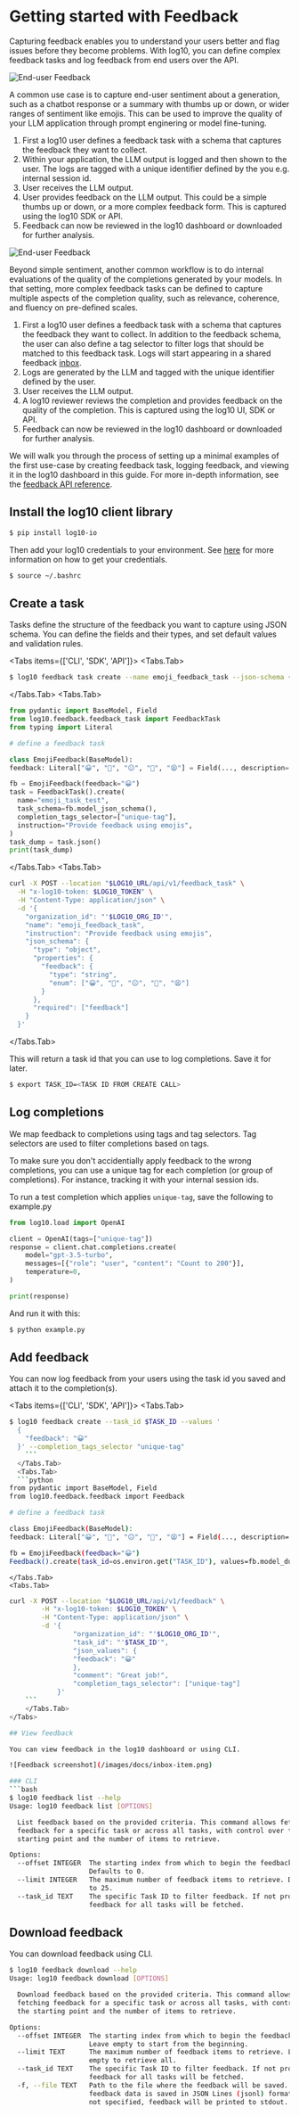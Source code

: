 
# Getting started with Feedback

Capturing feedback enables you to understand your users better and flag issues before they become problems.
With log10, you can define complex feedback tasks and log feedback from end users over the API.

![End-user Feedback](/images/docs/feedback-flow-1.png)

A common use case is to capture end-user sentiment about a generation, such as a chatbot response or a summary with thumbs up or down, or wider ranges of sentiment like emojis.
This can be used to improve the quality of your LLM application through prompt enginering or model fine-tuning.

1. First a log10 user defines a feedback task with a schema that captures the feedback they want to collect.
2. Within your application, the LLM output is logged and then shown to the user. The logs are tagged with a unique identifier defined by the you e.g. internal session id.
3. User receives the LLM output.
4. User provides feedback on the LLM output. This could be a simple thumbs up or down, or a more complex feedback form. This is captured using the log10 SDK or API.
5. Feedback can now be reviewed in the log10 dashboard or downloaded for further analysis.

![End-user Feedback](/images/docs/feedback-flow-2.png)

Beyond simple sentiment, another common workflow is to do internal evaluations of the quality of the completions generated by your models.
In that setting, more complex feedback tasks can be defined to capture multiple aspects of the completion quality, such as relevance, coherence, and fluency on pre-defined scales.

1. First a log10 user defines a feedback task with a schema that captures the feedback they want to collect. In addition to the feedback schema, the user can also define a tag selector to filter logs that should be matched to this feedback task. Logs will start appearing in a shared feedback [inbox](/feedback/log_matching).
2. Logs are generated by the LLM and tagged with the unique identifier defined by the user.
3. User receives the LLM output.
4. A log10 reviewer reviews the completion and provides feedback on the quality of the completion. This is captured using the log10 UI, SDK or API.
5. Feedback can now be reviewed in the log10 dashboard or downloaded for further analysis.

We will walk you through the process of setting up a minimal examples of the first use-case by creating feedback task, logging feedback, and viewing it in the log10 dashboard in this guide.
For more in-depth information, see the [feedback API reference](/feedback/feedback).

## Install the log10 client library

```bash
$ pip install log10-io
```

Then add your log10 credentials to your environment.
See [here](https://github.com/log10-io/log10?tab=readme-ov-file#logging) for more information on how to get your credentials.

```bash
$ source ~/.bashrc
```

## Create a task

Tasks define the structure of the feedback you want to capture using JSON schema. You can define the fields and their types, and set default values and validation rules.

<Tabs items={['CLI', 'SDK', 'API']}>
  <Tabs.Tab>

  ```bash
$ log10 feedback task create --name emoji_feedback_task --json-schema {"type": "object", "properties": {"feedback": {"type": "string", "enum": ["😀", "😬", "😐", "🙁", "😫"]}}, "required": ["feedback"]}' --completion-tags-selector "unique-tag" --instruction "Provide feedback using emojis"
  ```
  </Tabs.Tab>
  <Tabs.Tab>

  ```python
from pydantic import BaseModel, Field
from log10.feedback.feedback_task import FeedbackTask
from typing import Literal

# define a feedback task

class EmojiFeedback(BaseModel):
feedback: Literal["😀", "😬", "😐", "🙁", "😫"] = Field(..., description="User feedback with emojis")

fb = EmojiFeedback(feedback="😀")
task = FeedbackTask().create(
    name="emoji_task_test",
    task_schema=fb.model_json_schema(),
    completion_tags_selector=["unique-tag"],
    instruction="Provide feedback using emojis",
)
task_dump = task.json()
print(task_dump)

````
</Tabs.Tab>
<Tabs.Tab>
```bash
curl -X POST --location "$LOG10_URL/api/v1/feedback_task" \
  -H "x-log10-token: $LOG10_TOKEN" \
  -H "Content-Type: application/json" \
  -d '{
    "organization_id": "'$LOG10_ORG_ID'",
    "name": "emoji_feedback_task",
    "instruction": "Provide feedback using emojis",
    "json_schema": {
      "type": "object",
      "properties": {
        "feedback": {
          "type": "string",
          "enum": ["😀", "😬", "😐", "🙁", "😫"]
        }
      },
      "required": ["feedback"]
    }
  }'
````

  </Tabs.Tab>
</Tabs>

This will return a task id that you can use to log completions. Save it for later.

```bash
$ export TASK_ID=<TASK ID FROM CREATE CALL>
```

## Log completions

We map feedback to completions using tags and tag selectors. Tag selectors are used to filter completions based on tags.

To make sure you don\'t accidentially apply feedback to the wrong completions, you can use a unique tag for each completion (or group of completions).
For instance, tracking it with your internal session ids.

To run a test completion which applies `unique-tag`, save the following to example.py

```python
from log10.load import OpenAI

client = OpenAI(tags=["unique-tag"])
response = client.chat.completions.create(
    model="gpt-3.5-turbo",
    messages=[{"role": "user", "content": "Count to 200"}],
    temperature=0,
)

print(response)
```

And run it with this:

```bash
$ python example.py
```

## Add feedback

You can now log feedback from your users using the task id you saved and attach it to the completion(s).

<Tabs items={['CLI', 'SDK', 'API']}>
  <Tabs.Tab>
```bash
$ log10 feedback create --task_id $TASK_ID --values '
  {
    "feedback": "😀"
  }' --completion_tags_selector "unique-tag"
    ```
  </Tabs.Tab>
  <Tabs.Tab>
  ```python
from pydantic import BaseModel, Field
from log10.feedback.feedback import Feedback

# define a feedback task

class EmojiFeedback(BaseModel):
feedback: Literal["😀", "😬", "😐", "🙁", "😫"] = Field(..., description="User feedback with emojis")

fb = EmojiFeedback(feedback="😀")
Feedback().create(task_id=os.environ.get("TASK_ID"), values=fb.model_dump(), completion_tags_selector=["unique-tag"])

````
    </Tabs.Tab>
    <Tabs.Tab>
```bash
curl -X POST --location "$LOG10_URL/api/v1/feedback" \
        -H "x-log10-token: $LOG10_TOKEN" \
        -H "Content-Type: application/json" \
        -d '{
                "organization_id": "'$LOG10_ORG_ID'",
                "task_id": "'$TASK_ID'",
                "json_values": {
                "feedback": "😀"
                },
                "comment": "Great job!",
                "completion_tags_selector": ["unique-tag"]
            }'
    ```
    </Tabs.Tab>
</Tabs>

## View feedback

You can view feedback in the log10 dashboard or using CLI.

![Feedback screenshot](/images/docs/inbox-item.png)

### CLI
```bash
$ log10 feedback list --help
Usage: log10 feedback list [OPTIONS]

  List feedback based on the provided criteria. This command allows fetching
  feedback for a specific task or across all tasks, with control over the
  starting point and the number of items to retrieve.

Options:
  --offset INTEGER  The starting index from which to begin the feedback fetch.
                    Defaults to 0.
  --limit INTEGER   The maximum number of feedback items to retrieve. Defaults
                    to 25.
  --task_id TEXT    The specific Task ID to filter feedback. If not provided,
                    feedback for all tasks will be fetched.
```

## Download feedback

You can download feedback using CLI.
```bash
$ log10 feedback download --help
Usage: log10 feedback download [OPTIONS]

  Download feedback based on the provided criteria. This command allows
  fetching feedback for a specific task or across all tasks, with control over
  the starting point and the number of items to retrieve.

Options:
  --offset INTEGER  The starting index from which to begin the feedback fetch.
                    Leave empty to start from the beginning.
  --limit TEXT      The maximum number of feedback items to retrieve. Leave
                    empty to retrieve all.
  --task_id TEXT    The specific Task ID to filter feedback. If not provided,
                    feedback for all tasks will be fetched.
  -f, --file TEXT   Path to the file where the feedback will be saved. The
                    feedback data is saved in JSON Lines (jsonl) format. If
                    not specified, feedback will be printed to stdout.
```
````
